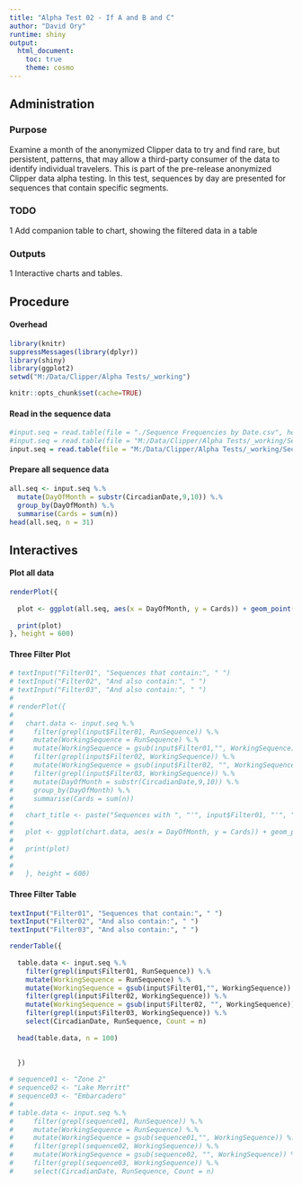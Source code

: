 ```yaml
---
title: "Alpha Test 02 - If A and B and C"
author: "David Ory"
runtime: shiny
output:
  html_document:
    toc: true
    theme: cosmo
---
```


## Administration

### Purpose
Examine a month of the anonymized Clipper data to try and find rare, but persistent, patterns, that may allow a third-party consumer of the data to identify individual travelers.  This is part of the pre-release anonymized Clipper data alpha testing.  In this test, sequences by day are presented for sequences that contain specific segments.

### TODO
1 Add companion table to chart, showing the filtered data in a table

### Outputs
1 Interactive charts and tables.

## Procedure

#### Overhead
```r
library(knitr)
suppressMessages(library(dplyr))
library(shiny)
library(ggplot2)
setwd("M:/Data/Clipper/Alpha Tests/_working")
```

```r
knitr::opts_chunk$set(cache=TRUE)
```

#### Read in the sequence data
```r
#input.seq = read.table(file = "./Sequence Frequencies by Date.csv", header = TRUE, sep = ",", stringsAsFactors = FALSE)
#input.seq = read.table(file = "M:/Data/Clipper/Alpha Tests/_working/Sequence Frequencies by Date.csv", header = TRUE, sep = ",", stringsAsFactors = FALSE)
input.seq = read.table(file = "M:/Data/Clipper/Alpha Tests/_working/Sequence Frequencies by Date (test).csv", header = TRUE, sep = ",", stringsAsFactors = FALSE)
```

#### Prepare all sequence data
```r
all.seq <- input.seq %.%
  mutate(DayOfMonth = substr(CircadianDate,9,10)) %.%
  group_by(DayOfMonth) %.%
  summarise(Cards = sum(n))
head(all.seq, n = 31)
```

## Interactives

#### Plot all data
```r
renderPlot({
  
  plot <- ggplot(all.seq, aes(x = DayOfMonth, y = Cards)) + geom_point(size = 4, colour = "#0072B2") + xlab("Day of April 2013") + ylab("Clipper Cards Used") + ggtitle("All Clipper Cards") + theme(text = element_text(size=15), axis.text.x = element_text(vjust=1), axis.title.y = element_text(vjust=2.0), legend.position="none")
  
  print(plot)
}, height = 600)

```

#### Three Filter Plot
```r

# textInput("Filter01", "Sequences that contain:", " ")
# textInput("Filter02", "And also contain:", " ")
# textInput("Filter03", "And also contain:", " ")
# 
# renderPlot({
#   
#   chart.data <- input.seq %.%
#     filter(grepl(input$Filter01, RunSequence)) %.%
#     mutate(WorkingSequence = RunSequence) %.%
#     mutate(WorkingSequence = gsub(input$Filter01,"", WorkingSequence)) %.%
#     filter(grepl(input$Filter02, WorkingSequence)) %.%
#     mutate(WorkingSequence = gsub(input$Filter02, "", WorkingSequence)) %.%
#     filter(grepl(input$Filter03, WorkingSequence)) %.%
#     mutate(DayOfMonth = substr(CircadianDate,9,10)) %.%
#     group_by(DayOfMonth) %.%
#     summarise(Cards = sum(n))
#   
#   chart_title <- paste("Sequences with ", "'", input$Filter01, "'", " and ", "'", input$Filter02, "'", " and ", "'", input$Filter03, "'")
# 
#   plot <- ggplot(chart.data, aes(x = DayOfMonth, y = Cards)) + geom_point(size = 4, colour = "#D55E00") + xlab("Day of April 2013") + ylab("Clipper Cards Used") + labs(title = chart_title) + theme(text = element_text(size=15), axis.text.x = element_text(vjust=1), axis.title.y = element_text(vjust=2.0), legend.position="none")
#   
#   print(plot)
#   
#   
#   }, height = 600)

```

#### Three Filter Table
```r

textInput("Filter01", "Sequences that contain:", " ")
textInput("Filter02", "And also contain:", " ")
textInput("Filter03", "And also contain:", " ")

renderTable({
  
  table.data <- input.seq %.%
    filter(grepl(input$Filter01, RunSequence)) %.%
    mutate(WorkingSequence = RunSequence) %.%
    mutate(WorkingSequence = gsub(input$Filter01,"", WorkingSequence)) %.%
    filter(grepl(input$Filter02, WorkingSequence)) %.%
    mutate(WorkingSequence = gsub(input$Filter02, "", WorkingSequence)) %.%
    filter(grepl(input$Filter03, WorkingSequence)) %.%
    select(CircadianDate, RunSequence, Count = n)
  
  head(table.data, n = 100)
  
  
  })

```

```r
# sequence01 <- "Zone 2"
# sequence02 <- "Lake Merritt"
# sequence03 <- "Embarcadero"
# 
# table.data <- input.seq %.%
#     filter(grepl(sequence01, RunSequence)) %.%
#     mutate(WorkingSequence = RunSequence) %.%
#     mutate(WorkingSequence = gsub(sequence01,"", WorkingSequence)) %.%
#     filter(grepl(sequence02, WorkingSequence)) %.%
#     mutate(WorkingSequence = gsub(sequence02, "", WorkingSequence)) %.%
#     filter(grepl(sequence03, WorkingSequence)) %.%
#     select(CircadianDate, RunSequence, Count = n)
```


